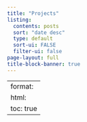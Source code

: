 ```yaml
---
title: "Projects"
listing:
  contents: posts
  sort: "date desc"
  type: default
  sort-ui: FALSE
  filter-ui: false
page-layout: full
title-block-banner: true
---
```


---
format:
  html:
    toc: true
---
